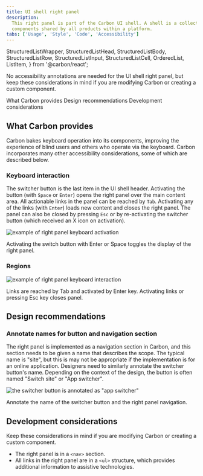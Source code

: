 ```yaml
---
title: UI shell right panel
description:
  This right panel is part of the Carbon UI shell. A shell is a collection of
  components shared by all products within a platform.
tabs: ['Usage', 'Style', 'Code', 'Accessibility']
---
```


  StructuredListWrapper,
  StructuredListHead,
  StructuredListBody,
  StructuredListRow,
  StructuredListInput,
  StructuredListCell,
  OrderedList,
  ListItem,
} from '@carbon/react';

<PageDescription>

No accessibility annotations are needed for the UI shell right panel, but keep these considerations in mind if you are modifying Carbon or creating a custom component.

</PageDescription>

<AnchorLinks>

<AnchorLink>What Carbon provides</AnchorLink>
<AnchorLink>Design recommendations</AnchorLink>
<AnchorLink>Development considerations</AnchorLink>

</AnchorLinks>

## What Carbon provides

Carbon bakes keyboard operation into its components, improving the experience of blind users and others who operate via the keyboard. Carbon incorporates many other accessibility considerations, some of which are described below.

### Keyboard interaction

The switcher button is the last item in the UI shell header. Activating the button (with `Space` or `Enter`) opens the right panel over the main content area. All actionable links in the panel can be reached by `Tab`. Activating any of the links (with `Enter`) loads new content and closes the right panel. The panel can also be closed by pressing `Esc` or by re-activating the switcher button (which received an X icon on activation).

<Row>
<Column colLg={8}>

![example of right panel keyboard activation](images/right-panel-accessibility-1.png)

<Caption>
  Activating the switch button with Enter or Space toggles the display of the right panel.
</Caption>

</Column>
</Row>

### Regions

<Row>
<Column colLg={8}>

![example of right panel keyboard interaction](images/right-panel-accessibility-2.png)

<Caption>
 Links are reached by Tab and activated by Enter key. Activating links or pressing Esc key closes panel.
</Caption>

</Column>
</Row>

## Design recommendations

### Annotate names for button and navigation section

The right panel is implemented as a navigation section in Carbon, and this section needs to be given a name that describes the scope. The typical name is "site", but this is may not be appropriate if the implementation is for an online application. Designers need to similarly annotate the switcher button's name. Depending on the context of the design, the button is often named "Switch site" or "App switcher".

<Row>
<Column colLg={8}>

![the switcher button is annotated as "app switcher"](images/right-panel-accessibility-3.png)

<Caption>
  Annotate the name of the switcher button and the right panel navigation.
</Caption>

</Column>
</Row>

## Development considerations

Keep these considerations in mind if you are modifying Carbon or creating a
custom component.

- The right panel is in a `<nav>` section.
- All links in the right panel are in a `<ul>` structure, which provides additional information to assistive technologies.

